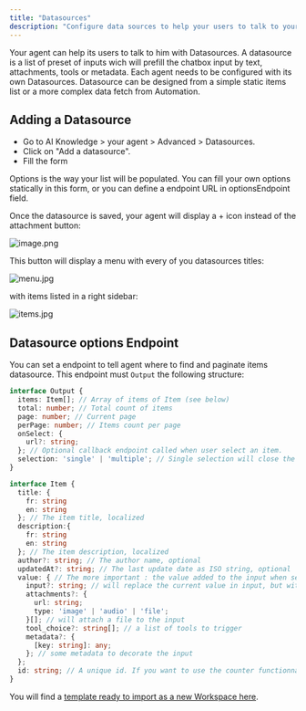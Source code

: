 ```yaml
---
title: "Datasources"
description: "Configure data sources to help your users to talk to your agent"
---
```


Your agent can help its users to talk to him with Datasources. A datasource is a list of preset of inputs wich will prefill the chatbox input by text, attachments, tools or metadata. Each agent needs to be configured with its own Datasources. Datasource can be designed from a simple static items list or a more complex data fetch from Automation.

## Adding a Datasource

- Go to AI Knowledge \> your agent \> Advanced \> Datasources.
- Click on "Add a datasource".
- Fill the form

Options is the way your list will be populated. You can fill your own options statically in this form, or you can define a endpoint URL in optionsEndpoint field.

Once the datasource is saved, your agent will display a \+ icon instead of the attachment button:

![image.png](/images/image.png)

This button will display a menu with every of you datasources titles:

![menu.jpg](/images/menu.jpg)

with items listed in a right sidebar:

![items.jpg](/images/items.jpg)

## Datasource options Endpoint

You can set a endpoint to tell agent where to find and paginate items datasource. This endpoint must `Output` the following structure:

```typescript
interface Output {
  items: Item[]; // Array of items of Item (see below)
  total: number; // Total count of items
  page: number; // Current page
  perPage: number; // Items count per page
  onSelect: {
    url?: string;
  }; // Optional callback endpoint called when user select an item.
  selection: 'single' | 'multiple'; // Single selection will close the pickr on the first selection, when multiple will allow to check many then will need to click on submit button.
}

interface Item {
  title: {
    fr: string
    en: string
  }; // The item title, localized
  description:{
    fr: string
    en: string
  }; // The item description, localized
  author?: string; // The author name, optional
  updatedAt?: string; // The last update date as ISO string, optional
  value: { // The more important : the value added to the input when selecting item
    input?: string; // will replace the current value in input, but without submitting it
	attachments?: {
      url: string;
      type: 'image' | 'audio' | 'file';
    }[]; // will attach a file to the input
    tool_choice?: string[]; // a list of tools to trigger
    metadata?: {
      [key: string]: any;
	}; // some metadata to decorate the input
  };
  id: string; // A unique id. If you want to use the counter functionnality, keep it stable
}
```

You will find a [template ready to import as a new Workspace here](https://github.com/prismeai/template-prompt-store-datasource).